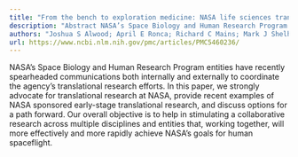 ```yaml
---
title: "From the bench to exploration medicine: NASA life sciences translational research for human exploration and habitation missions"
description: "Abstract NASA’s Space Biology and Human Research Program entities have recently spearheaded communications both internally and externally to coordinate the agency’s translational research efforts. In ..."
authors: "Joshua S Alwood; April E Ronca; Richard C Mains; Mark J Shelhamer; Jeffrey D Smith; Thomas J Goodwin"
url: https://www.ncbi.nlm.nih.gov/pmc/articles/PMC5460236/
---
```


NASA’s Space Biology and Human Research Program entities have recently spearheaded communications both internally and externally to coordinate the agency’s translational research efforts. In this paper, we strongly advocate for translational research at NASA, provide recent examples of NASA sponsored early-stage translational research, and discuss options for a path forward. Our overall objective is to help in stimulating a collaborative research across multiple disciplines and entities that, working together, will more effectively and more rapidly achieve NASA’s goals for human spaceflight.
